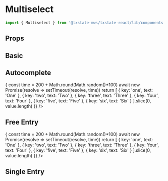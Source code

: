 
<Meta title='Components|Multiselect' component={Multiselect} />

# Multiselect

```typescript
import { Multiselect } from '@txstate-mws/txstate-react/lib/components'
```

## Props

<Props of={Multiselect} />

## Basic

<Preview>
  <Story name='basic'>
    <Form>
      <Multiselect
        id='msid1'
        path='cars'
        initialItems={[
          { key: 'volvo', text: 'Volvo' },
          { key: 'ford', text: 'Ford' },
          { key: 'subaru', text: 'Subaru' },
          { key: 'saab', text: 'Saab' }
        ]}
        initialValue={[
          { key: 'ford', text: 'Ford' }
        ]}
      />
    </Form>
  </Story>
</Preview>

## Autocomplete

<Preview>
  <Story name='autocomplete'>
    <Form>
      <Multiselect
        id='msid1'
        path='numbers'
        initialItems={[
          { key: 'default', text: 'Default' }
        ]}
        search={async value => {
          const time = 200 + Math.round(Math.random()*100)
          await new Promise(resolve => setTimeout(resolve, time))
          return [
            { key: 'one', text: 'One' },
            { key: 'two', text: 'Two' },
            { key: 'three', text: 'Three' },
            { key: 'four', text: 'Four' },
            { key: 'five', text: 'Five' },
            { key: 'six', text: 'Six' }
          ].slice(0, value.length)
        }}
      />
    </Form>
  </Story>
</Preview>

## Free Entry

<Preview>
  <Story name='free entry'>
    <Form>
      <Multiselect
        id='msid1'
        path='numbers'
        allowFreeText={true}
        search={async value => {
          const time = 200 + Math.round(Math.random()*100)
          await new Promise(resolve => setTimeout(resolve, time))
          return [
            { key: 'one', text: 'One' },
            { key: 'two', text: 'Two' },
            { key: 'three', text: 'Three' },
            { key: 'four', text: 'Four' },
            { key: 'five', text: 'Five' },
            { key: 'six', text: 'Six' }
          ].slice(0, value.length)
        }}
      />
    </Form>
  </Story>
</Preview>

## Single Entry

<Preview>
  <Story name='single entry'>
    <Form>
      <Multiselect
        id='msid1'
        path='cars'
        maxItems={1}
        initialItems={[
          { key: 'volvo', text: 'Volvo' },
          { key: 'ford', text: 'Ford' },
          { key: 'subaru', text: 'Subaru' },
          { key: 'saab', text: 'Saab' }
        ]}
        initialValue={[
          { key: 'ford', text: 'Ford' }
        ]}
      />
    </Form>
  </Story>
</Preview>
